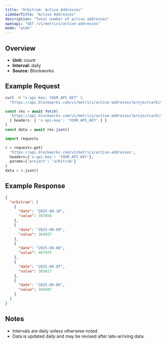 ```yaml
---
title: "Arbitrum: Active Addresses"
sidebarTitle: "Active Addresses"
description: "Total number of active addresses"
openapi: "GET /v1/metrics/active-addresses"
mode: "wide"
---
```


## Overview

- **Unit:** count
- **Interval:** daily
- **Source:** Blockworks

## Example Request

<CodeGroup>

```bash cURL
curl -H "x-api-key: YOUR_API_KEY" \
  "https://api.blockworks.com/v1/metrics/active-addresses?project=arbitrum"
```

```typescript TypeScript
const res = await fetch(
  'https://api.blockworks.com/v1/metrics/active-addresses?project=arbitrum',
  { headers: { 'x-api-key': 'YOUR_API_KEY' } }
)
const data = await res.json()
```

```python Python
import requests

r = requests.get(
  'https://api.blockworks.com/v1/metrics/active-addresses',
  headers={'x-api-key': 'YOUR_API_KEY'},
  params={'project': 'arbitrum'}
)
data = r.json()
```

</CodeGroup>

## Example Response

```json
{
  "arbitrum": [
    {
      "date": "2025-09-10",
      "value": 307058
    },
    {
      "date": "2025-09-09",
      "value": 364927
    },
    {
      "date": "2025-09-08",
      "value": 407975
    },
    {
      "date": "2025-09-07",
      "value": 365627
    },
    {
      "date": "2025-09-06",
      "value": 344587
    }
  ]
}
```

## Notes
- Intervals are daily unless otherwise noted.
- Data is updated daily and may be revised after late-arriving data.